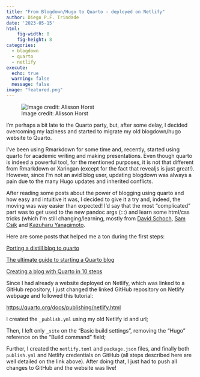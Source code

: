 ```yaml
---
title: "From Blogdown/Hugo to Quarto - deployed on Netlify"
author: Diego P.F. Trindade
date: '2023-05-15'
html:
    fig-width: 8
    fig-height: 8
categories:
  - blogdown
  - quarto
  - netlify
execute:
  echo: true
  warning: false
  message: false
image: "featured.png"
---
```


![Image credit: Alisson Horst](featured.png)

I'm perhaps a bit late to the Quarto party, but, after some delay, I decided overcoming my laziness and started to migrate my old blogdown/hugo website to Quarto.

I've been using Rmarkdown for some time and, recently, started using quarto for academic writing and making presentations. Even though quarto is indeed a powerful tool, for the mentioned purposes, it is not that different from Rmarkdown or Xaringan (except for the fact that revealjs is just great!). However, since I'm not an avid blog user, updating blogdown was always a pain due to the many Hugo updates and inherited conflicts.

After reading some posts about the power of blogging using quarto and how easy and intuitive it was, I decided to give it a try and, indeed, the moving was way easier than expected! I'd say that the most "complicated" part was to get used to the new pandoc args (:::) and learn some html/css tricks (which I'm still changing/learning, mostly from [David Schoch](https://github.com/schochastics/quarto-schochastics), [Sam Csik](https://ucsb-meds.github.io/customizing-quarto-websites/#/title-slide) and [Kazuharu Yanagimoto](https://kazuyanagimoto.com/about/).

Here are some posts that helped me a ton during the first steps:

[Porting a distill blog to quarto](https://blog.djnavarro.net/posts/2022-04-20_porting-to-quarto/)

[The ultimate guide to starting a Quarto blog](https://albert-rapp.de/posts/13_quarto_blog_writing_guide/13_quarto_blog_writing_guide.html)

[Creating a blog with Quarto in 10 steps](https://beamilz.com/posts/2022-06-05-creating-a-blog-with-quarto/en/)

Since I had already a website deployed on Netlify, which was linked to a GitHub repository, I just changed the linked GitHub repository on Netlify webpage and followed this tutorial:

<https://quarto.org/docs/publishing/netlify.html>

I created the `_publish.yml` using my old Netlify id and url;

Then, I left only `_site` on the "Basic build settings", removing the "Hugo" reference on the "Build command" field;

Further, I created the `netlify.toml` and `package.json` files, and finally both `publish.yml` and Netlify credentials on GitHub (all steps described here are well detailed on the link above). After doing that, I just had to push all changes to GitHub and the website was live!
